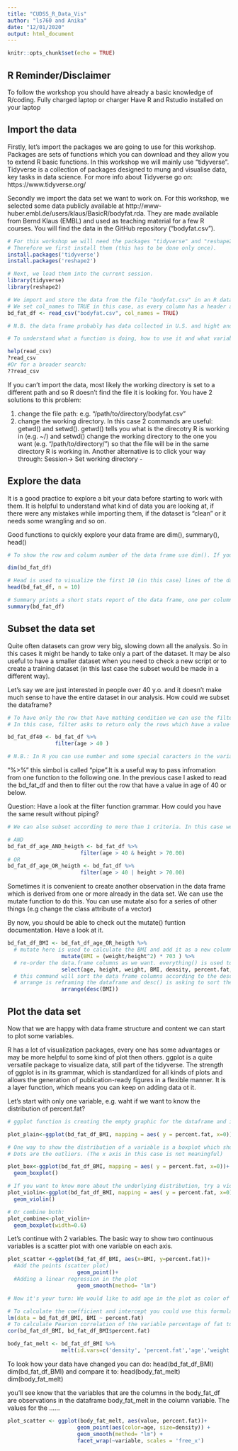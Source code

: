 ```yaml
---
title: "CUDSS_R_Data_Vis"
author: "ls760 and Anika"
date: "12/01/2020"
output: html_document
---
```


```r
knitr::opts_chunk$set(echo = TRUE)
```

## R Reminder/Disclaimer

To follow the workshop you should have already a basic knowledge of R/coding. 
Fully charged laptop or charger
Have R and Rstudio installed on your laptop

## Import the data

Firstly, let's import the packages we are going to use for this workshop. Packages are sets of functions which you can download and they allow you to extend R basic functions. In this workshop we will mainly use "tidyverse". Tidyverse is a collection of packages designed to mung and visualise data, key tasks in data science. For more info about Tidyverse go on: https://www.tidyverse.org/

Secondly we import the data set we want to work on. For this workshop, we selected some data publicly available at http://www-huber.embl.de/users/klaus/BasicR/bodyfat.rda. They are made available from Bernd Klaus (EMBL) and used as teaching material for a few R courses. You will find the data in the GitHub repository ("bodyfat.csv"). 

```R
# For this workshop we will need the packages "tidyverse" and "reshape2". 
# Therefore we first install them (this has to be done only once).  
install.packages('tidyverse')
install.packages('reshape2')

# Next, we load them into the current session.
library(tidyverse)
library(reshape2)

# We import and store the data from the file "bodyfat.csv" in an R dataframe. 
# We set col_names to TRUE in this case, as every column has a header and we want to keep it as column name. 
bd_fat_df <- read_csv("bodyfat.csv", col_names = TRUE) 

# N.B. the data frame probably has data collected in U.S. and hight and weight units are in pound and inches.

# To understand what a function is doing, how to use it and what variables it takes as input ?<function_name> (e.g. ?dim) gives some information about the function and its grammar. help(<function_name>) has a similar use. For example

help(read_csv)
?read_csv
#Or for a broader search:
??read_csv
```

If you can't import the data, most likely the working directory is set to a different path and so R doesn't find the file it is looking for. You have 2 solutions to this problem:

1) change the file path: 
  e.g. "/path/to/directory/bodyfat.csv"
2) change the working directory. In this case 2 commands are useful: getwd() and setwd(). getwd() tells you what is the direcotry R is working in (e.g. ~/) and setwd() change the working directory to the one you want (e.g. "/path/to/directory/") so that the file will be in the same directory R is working in. Another alternative is to click your way through: Session-> Set working directory -

## Explore the data

It is a good practice to explore a bit your data before starting to work with them. It is helpful to understand what kind of data you are looking at, if there were any mistakes while importing them, if the dataset is "clean" or it needs some wrangling and so on.

Good functions to quickly explore your data frame are dim(), summary(), head()

```r

# To show the row and column number of the data frame use dim(). If you are expecting 2000 observation or 30 variables, then you might have spotted a mistake.

dim(bd_fat_df)

# Head is used to visualize the first 10 (in this case) lines of the dataframe
head(bd_fat_df, n = 10) 

# Summary prints a short stats report of the data frame, one per column
summary(bd_fat_df)

```


## Subset the data set

Quite often datasets can grow very big, slowing down all the analysis. So in this cases it might be handy to take only a part of the dataset. It may be also useful to have a smaller dataset when you need to check a new script or to create a training dataset (in this last case the subset would be made in a different way).

Let's say we are just interested in people over 40 y.o. and it doesn't make much sense to have the entire dataset in our analysis. How could we subset the dataframe?

```r

# To have only the row that have mathing condition we can use the filter() function, which is a function of the Tidyverse/dplyr package. 
# In this case, filter asks to return only the rows which have a value over 40 in the column age. We store it in another variable, a new dataframe, called "bd_fat_df40"

bd_fat_df40 <- bd_fat_df %>% 
               filter(age > 40 ) 

# N.B.: In R you can use number and some special caracters in the variable name, but not at the beginning of the variable name
```

"%>%"  this simbol is called "pipe".It is a useful way to pass infromation from one function to the following one. In the previous case I asked to read the bd_fat_df and then to filter out the row that have a value in age of 40 or below.

Question: Have a look at the filter function grammar. How could you have the same result without piping?

``` r

# We can also subset according to more than 1 criteria. In this case we ask to return a dataframe of people older than 40 and taller than 70. To use more than one filter we use Boolean operator AND or OR. (More info here: https://www.datamentor.io/r-programming/operator/)

# AND
bd_fat_df_age_AND_heigth <- bd_fat_df %>% 
                       filter(age > 40 & height > 70.00)
# OR
bd_fat_df_age_OR_heigth <- bd_fat_df %>% 
                       filter(age > 40 | height > 70.00)
```

Sometimes it is convenient to create another observation in the data frame which is derived from one or more already in the data set. We can use the mutate function to do this. You can use mutate also for a series of other things (e.g change the class attribute of a vector)

By now, you should be able to check out the mutate() funtion documentation. Have a look at it.

``` r

bd_fat_df_BMI <- bd_fat_df_age_OR_heigth %>% 
  # mutate here is used to calculate the BMI and add it as a new column to the data frame 
                 mutate(BMI = (weight/height^2) * 703 ) %>% 
  # re-order the data.frame columns as we want. everything() is used to call all the columns which haven't been called before
                 select(age, height, weight, BMI, density, percent.fat, everything()) %>%   
  # this command will sort the data frame columns according to the descending BMI order.
  # arrange is reframing the dataframe and desc() is asking to sort them in an descending order.
                 arrange(desc(BMI))   

```
## Plot the data set

Now that we are happy with data frame structure and content we can start to plot some variables. 

R has a lot of visualization packages, every one has some advantages or may be more helpful to some kind of plot then others. ggplot is a quite versatile package to visualize data, still part of the tidyverse. The strength of ggplot is in its grammar, which is standardized for all kinds of plots and allows the generation of publication-ready figures in a flexible manner.
It is a layer function, which means you can keep on adding data ot it.

Let's start with only one variable, e.g. waht if we want to know the distribution of percent.fat?

```r

# ggplot function is creating the empty graphic for the dataframe and its variable. As you can see the figure currently only contains the axes which are defined through the mapping aesthethics, but the actual plot is missing 

plot_plain<-ggplot(bd_fat_df_BMI, mapping = aes( y = percent.fat, x=0))

# One way to show the distribution of a variable is a boxplot which shows the quantiles and the median of the data. The qualtiles are dividing the data in top 25% and bottom 25%, the square has 50% of the entire dataset.
# Dots are the outliers. (The x axis in this case is not meaningful) 

plot_box<-ggplot(bd_fat_df_BMI, mapping = aes( y = percent.fat, x=0))+
  geom_boxplot() 

# If you want to know more about the underlying distribution, try a violin plot:
plot_violin<-ggplot(bd_fat_df_BMI, mapping = aes( y = percent.fat, x=0))+
  geom_violin() 

# Or combine both:
plot_combine<-plot_violin+
  geom_boxplot(width=0.6)
```

Let's continue with 2 variables. The basic way to show two continuous variables is a scatter plot with one variable on each axis.
```r

plot_scatter <-ggplot(bd_fat_df_BMI, aes(x=BMI, y=percent.fat))+
  #Add the points (scatter plot)
                      geom_point()+
  #Adding a linear regression in the plot
                      geom_smooth(method= "lm") 

# Now it's your turn: We would like to add age in the plot as color of the points. Check out the possible aesthetics on the help page of geom_point()

# To calculate the coefficient and intercept you could use this formula
lm(data = bd_fat_df_BMI, BMI ~ percent.fat)
# To calculate Pearson correlation of the variable percentage of fat to all the others
cor(bd_fat_df_BMI, bd_fat_df_BMI$percent.fat)


```

```r

body_fat_melt <- bd_fat_df_BMI %>% 
                 melt(id.vars=c('density', 'percent.fat','age','weight','height')) # melt is using the columns you are listing to create a unique ID, then it stacks the remaining columns in a single column (more info: https://i1.wp.com/www.studytrails.com/wp-content/uploads/2016/09/reshape.png).

```

To look how your data have changed you can do: 
head(bd_fat_df_BMI) 
dim(bd_fat_df_BMI)
and compare it to:
head(body_fat_melt)
dim(body_fat_melt)

you'll see know that the variables that are the columns in the body_fat_df are observations in the dataframe body_fat_melt in the column variable. The values for the ......


```r

plot_scatter <- ggplot(body_fat_melt, aes(value, percent.fat))+
                      geom_point(aes(color=age, size=density)) +
                      geom_smooth(method= "lm") +
                      facet_wrap(~variable, scales = 'free_x')

```